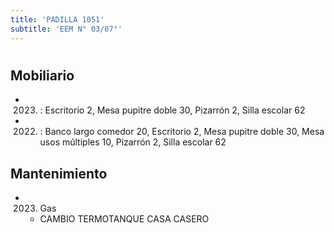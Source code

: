 ```yaml
---
title: 'PADILLA 1051'
subtitle: 'EEM N° 03/07°'
---
```


#


## Mobiliario

*  (2023) : Escritorio 2, Mesa pupitre doble 30, Pizarrón 2, Silla escolar 62 

*  (2022) : Banco largo comedor 20, Escritorio 2, Mesa pupitre doble 30, Mesa usos múltiples 10, Pizarrón 2, Silla escolar 62 





## Mantenimiento

*  (2023) Gas 
    + CAMBIO TERMOTANQUE CASA CASERO



